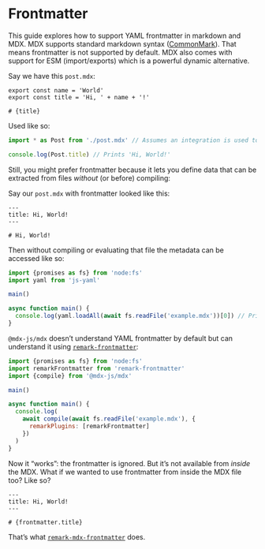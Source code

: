 
# Frontmatter

This guide explores how to support YAML frontmatter in markdown and MDX.
MDX supports standard markdown syntax ([CommonMark][]).
That means frontmatter is not supported by default.
MDX also comes with support for ESM (import/exports) which is a powerful dynamic
alternative.

Say we have this `post.mdx`:

```mdx
export const name = 'World'
export const title = 'Hi, ' + name + '!'

# {title}
```

Used like so:

```js
import * as Post from './post.mdx' // Assumes an integration is used to compile MDX -> JS.

console.log(Post.title) // Prints 'Hi, World!'
```

Still, you might prefer frontmatter because it lets you define data that can be
extracted from files *without* (or before) compiling:

Say our `post.mdx` with frontmatter looked like this:

```mdx
---
title: Hi, World!
---

# Hi, World!
```

Then without compiling or evaluating that file the metadata can be accessed like
so:

```js
import {promises as fs} from 'node:fs'
import yaml from 'js-yaml'

main()

async function main() {
  console.log(yaml.loadAll(await fs.readFile('example.mdx'))[0]) // Prints `{title: 'Hi, World!'}`
}
```

`@mdx-js/mdx` doesn’t understand YAML frontmatter by default but can understand
it using [`remark-frontmatter`][remark-frontmatter]:

```js
import {promises as fs} from 'node:fs'
import remarkFrontmatter from 'remark-frontmatter'
import {compile} from '@mdx-js/mdx'

main()

async function main() {
  console.log(
    await compile(await fs.readFile('example.mdx'), {
      remarkPlugins: [remarkFrontmatter]
    })
  )
}
```

Now it “works”: the frontmatter is ignored.
But it’s not available from *inside* the MDX.
What if we wanted to use frontmatter from inside the MDX file too?
Like so?

```mdx
---
title: Hi, World!
---

# {frontmatter.title}
```

That’s what
[`remark-mdx-frontmatter`][remark-mdx-frontmatter]
does.

[commonmark]: https://commonmark.org

[remark-frontmatter]: https://github.com/remarkjs/remark-frontmatter

[remark-mdx-frontmatter]: https://github.com/remcohaszing/remark-mdx-frontmatter
